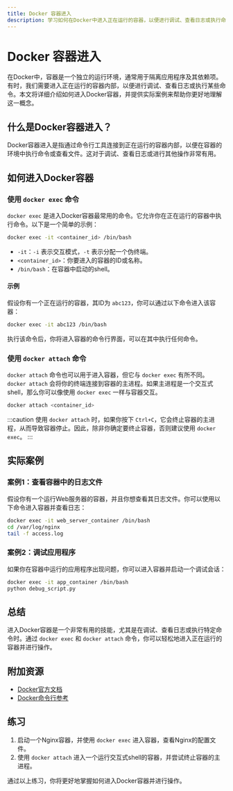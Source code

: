 ```yaml
---
title: Docker 容器进入
description: 学习如何在Docker中进入正在运行的容器，以便进行调试、查看日志或执行命令。
---
```


# Docker 容器进入

在Docker中，容器是一个独立的运行环境，通常用于隔离应用程序及其依赖项。有时，我们需要进入正在运行的容器内部，以便进行调试、查看日志或执行某些命令。本文将详细介绍如何进入Docker容器，并提供实际案例来帮助你更好地理解这一概念。

## 什么是Docker容器进入？

Docker容器进入是指通过命令行工具连接到正在运行的容器内部，以便在容器的环境中执行命令或查看文件。这对于调试、查看日志或进行其他操作非常有用。

## 如何进入Docker容器

### 使用 `docker exec` 命令

`docker exec` 是进入Docker容器最常用的命令。它允许你在正在运行的容器中执行命令。以下是一个简单的示例：

```bash
docker exec -it <container_id> /bin/bash
```

- `-it`：`-i` 表示交互模式，`-t` 表示分配一个伪终端。
- `<container_id>`：你要进入的容器的ID或名称。
- `/bin/bash`：在容器中启动的shell。

#### 示例

假设你有一个正在运行的容器，其ID为 `abc123`，你可以通过以下命令进入该容器：

```bash
docker exec -it abc123 /bin/bash
```

执行该命令后，你将进入容器的命令行界面，可以在其中执行任何命令。

### 使用 `docker attach` 命令

`docker attach` 命令也可以用于进入容器，但它与 `docker exec` 有所不同。`docker attach` 会将你的终端连接到容器的主进程。如果主进程是一个交互式shell，那么你可以像使用 `docker exec` 一样与容器交互。

```bash
docker attach <container_id>
```

:::caution
使用 `docker attach` 时，如果你按下 `Ctrl+C`，它会终止容器的主进程，从而导致容器停止。因此，除非你确定要终止容器，否则建议使用 `docker exec`。
:::

## 实际案例

### 案例1：查看容器中的日志文件

假设你有一个运行Web服务器的容器，并且你想查看其日志文件。你可以使用以下命令进入容器并查看日志：

```bash
docker exec -it web_server_container /bin/bash
cd /var/log/nginx
tail -f access.log
```

### 案例2：调试应用程序

如果你在容器中运行的应用程序出现问题，你可以进入容器并启动一个调试会话：

```bash
docker exec -it app_container /bin/bash
python debug_script.py
```

## 总结

进入Docker容器是一个非常有用的技能，尤其是在调试、查看日志或执行特定命令时。通过 `docker exec` 和 `docker attach` 命令，你可以轻松地进入正在运行的容器并进行操作。

## 附加资源

- [Docker官方文档](https://docs.docker.com/)
- [Docker命令行参考](https://docs.docker.com/engine/reference/commandline/cli/)

## 练习

1. 启动一个Nginx容器，并使用 `docker exec` 进入容器，查看Nginx的配置文件。
2. 使用 `docker attach` 进入一个运行交互式shell的容器，并尝试终止容器的主进程。

通过以上练习，你将更好地掌握如何进入Docker容器并进行操作。